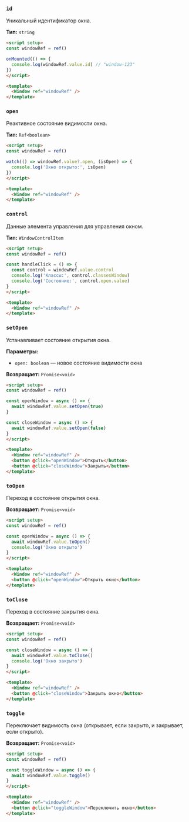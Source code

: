 ### `id`

Уникальный идентификатор окна.

**Тип:** `string`

```html
<script setup>
const windowRef = ref()

onMounted(() => {
  console.log(windowRef.value.id) // "window-123"
})
</script>

<template>
  <Window ref="windowRef" />
</template>
```

### `open`

Реактивное состояние видимости окна.

**Тип:** `Ref<boolean>`

```html
<script setup>
const windowRef = ref()

watch(() => windowRef.value?.open, (isOpen) => {
  console.log('Окно открыто:', isOpen)
})
</script>

<template>
  <Window ref="windowRef" />
</template>
```

### `control`

Данные элемента управления для управления окном.

**Тип:** `WindowControlItem`

```html
<script setup>
const windowRef = ref()

const handleClick = () => {
  const control = windowRef.value.control
  console.log('Классы:', control.classesWindow)
  console.log('Состояние:', control.open.value)
}
</script>

<template>
  <Window ref="windowRef" />
</template>
```

### `setOpen`

Устанавливает состояние открытия окна.

**Параметры:**
- `open: boolean` — новое состояние видимости окна

**Возвращает:** `Promise<void>`

```html
<script setup>
const windowRef = ref()

const openWindow = async () => {
  await windowRef.value.setOpen(true)
}

const closeWindow = async () => {
  await windowRef.value.setOpen(false)
}
</script>

<template>
  <Window ref="windowRef" />
  <button @click="openWindow">Открыть</button>
  <button @click="closeWindow">Закрыть</button>
</template>
```

### `toOpen`

Переход в состояние открытия окна.

**Возвращает:** `Promise<void>`

```html
<script setup>
const windowRef = ref()

const openWindow = async () => {
  await windowRef.value.toOpen()
  console.log('Окно открыто')
}
</script>

<template>
  <Window ref="windowRef" />
  <button @click="openWindow">Открыть окно</button>
</template>
```

### `toClose`

Переход в состояние закрытия окна.

**Возвращает:** `Promise<void>`

```html
<script setup>
const windowRef = ref()

const closeWindow = async () => {
  await windowRef.value.toClose()
  console.log('Окно закрыто')
}
</script>

<template>
  <Window ref="windowRef" />
  <button @click="closeWindow">Закрыть окно</button>
</template>
```

### `toggle`

Переключает видимость окна (открывает, если закрыто, и закрывает, если открыто).

**Возвращает:** `Promise<void>`

```html
<script setup>
const windowRef = ref()

const toggleWindow = async () => {
  await windowRef.value.toggle()
}
</script>

<template>
  <Window ref="windowRef" />
  <button @click="toggleWindow">Переключить окно</button>
</template>
```
